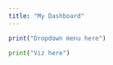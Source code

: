 ```yaml
---
title: "My Dashboard"
---
```


```r
print("Dropdown menu here")
```

```python
print("Viz here")
```